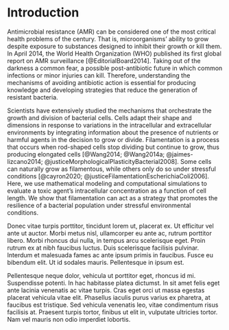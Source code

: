 \mainmatter

# Introduction {#introduction .unnumbered}

Antimicrobial resistance (AMR) can be considered one of the most
critical health problems of the century. That is, microorganisms'
ability to grow despite exposure to substances designed to inhibit their
growth or kill them. In April 2014, the World Health Organization (WHO)
published its first global report on AMR surveillance
[@EditorialBoard2014]. Taking out of the darkness a common fear, a
possible post-antibiotic future in which common infections or minor
injuries can kill. Therefore, understanding the mechanisms of avoiding
antibiotic action is essential for producing knowledge and developing
strategies that reduce the generation of resistant bacteria.

Scientists have extensively studied the mechanisms that orchestrate the
growth and division of bacterial cells. Cells adapt their shape and
dimensions in response to variations in the intracellular and
extracellular environments by integrating information about the presence
of nutrients or harmful agents in the decision to grow or divide.
Filamentation is a process that occurs when rod-shaped cells stop
dividing but continue to grow, thus producing elongated cells
[@Wang2014; @Wang2014a; @jaimes-lizcano2014;
@justiceMorphologicalPlasticityBacterial2008]. Some cells can naturally
grow as filamentous, while others only do so under stressful conditions
[@cayron2020; @justiceFilamentationEscherichiaColi2006]. Here, we use
mathematical modeling and computational simulations to evaluate a toxic
agent's intracellular concentration as a function of cell length. We
show that filamentation can act as a strategy that promotes the
resilience of a bacterial population under stressful environmental
conditions.

Donec vitae turpis porttitor, tincidunt lorem ut, placerat ex. Ut
efficitur vel ante ut auctor. Morbi metus nisl, ullamcorper eu ante ac,
rutrum porttitor libero. Morbi rhoncus dui nulla, in tempus arcu
scelerisque eget. Proin rutrum ex at nibh faucibus luctus. Duis
scelerisque facilisis pulvinar. Interdum et malesuada fames ac ante
ipsum primis in faucibus. Fusce eu bibendum elit. Ut id sodales mauris.
Pellentesque in ipsum est.

Pellentesque neque dolor, vehicula ut porttitor eget, rhoncus id mi.
Suspendisse potenti. In hac habitasse platea dictumst. In sit amet felis
eget ante lacinia venenatis ac vitae turpis. Cras eget orci ut massa
egestas placerat vehicula vitae elit. Phasellus iaculis purus varius ex
pharetra, at faucibus est tristique. Sed vehicula venenatis leo, vitae
condimentum risus facilisis at. Praesent turpis tortor, finibus ut elit
in, vulputate ultricies tortor. Nam vel mauris non odio imperdiet
lobortis.
